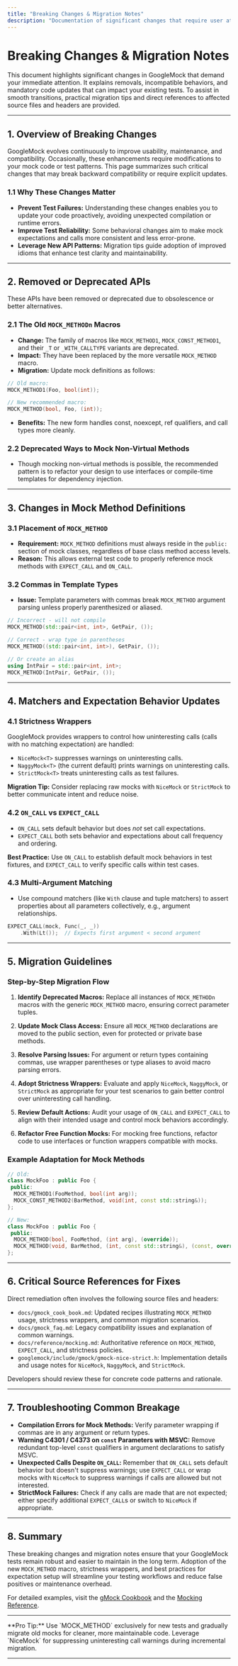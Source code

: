 ```yaml
---
title: "Breaking Changes & Migration Notes"
description: "Documentation of significant changes that require user attention, including removed APIs, incompatible behaviors, or required code updates. Paired with migration tips and references to affected source files or headers for direct remediation."
---
```


# Breaking Changes & Migration Notes

This document highlights significant changes in GoogleMock that demand your immediate attention. It explains removals, incompatible behaviors, and mandatory code updates that can impact your existing tests. To assist in smooth transitions, practical migration tips and direct references to affected source files and headers are provided.

---

## 1. Overview of Breaking Changes

GoogleMock evolves continuously to improve usability, maintenance, and compatibility. Occasionally, these enhancements require modifications to your mock code or test patterns. This page summarizes such critical changes that may break backward compatibility or require explicit updates.

### 1.1 Why These Changes Matter

- **Prevent Test Failures:** Understanding these changes enables you to update your code proactively, avoiding unexpected compilation or runtime errors.
- **Improve Test Reliability:** Some behavioral changes aim to make mock expectations and calls more consistent and less error-prone.
- **Leverage New API Patterns:** Migration tips guide adoption of improved idioms that enhance test clarity and maintainability.

---

## 2. Removed or Deprecated APIs

These APIs have been removed or deprecated due to obsolescence or better alternatives.

### 2.1 The Old `MOCK_METHODn` Macros

- **Change:** The family of macros like `MOCK_METHOD1`, `MOCK_CONST_METHOD1`, and their `_T` or `_WITH_CALLTYPE` variants are deprecated.
- **Impact:** They have been replaced by the more versatile `MOCK_METHOD` macro.
- **Migration:** Update mock definitions as follows:

```cpp
// Old macro:
MOCK_METHOD1(Foo, bool(int));

// New recommended macro:
MOCK_METHOD(bool, Foo, (int));
```

- **Benefits:** The new form handles const, noexcept, ref qualifiers, and call types more cleanly.

### 2.2 Deprecated Ways to Mock Non-Virtual Methods

- Though mocking non-virtual methods is possible, the recommended pattern is to refactor your design to use interfaces or compile-time templates for dependency injection.

---

## 3. Changes in Mock Method Definitions

### 3.1 Placement of `MOCK_METHOD`

- **Requirement:** `MOCK_METHOD` definitions must always reside in the `public:` section of mock classes, regardless of base class method access levels.
- **Reason:** This allows external test code to properly reference mock methods with `EXPECT_CALL` and `ON_CALL`.

### 3.2 Commas in Template Types

- **Issue:** Template parameters with commas break `MOCK_METHOD` argument parsing unless properly parenthesized or aliased.

```cpp
// Incorrect - will not compile
MOCK_METHOD(std::pair<int, int>, GetPair, ());

// Correct - wrap type in parentheses
MOCK_METHOD((std::pair<int, int>), GetPair, ());

// Or create an alias
using IntPair = std::pair<int, int>;
MOCK_METHOD(IntPair, GetPair, ());
```

---

## 4. Matchers and Expectation Behavior Updates

### 4.1 Strictness Wrappers

GoogleMock provides wrappers to control how uninteresting calls (calls with no matching expectation) are handled:

- `NiceMock<T>` suppresses warnings on uninteresting calls.
- `NaggyMock<T>` (the current default) prints warnings on uninteresting calls.
- `StrictMock<T>` treats uninteresting calls as test failures.

**Migration Tip:** Consider replacing raw mocks with `NiceMock` or `StrictMock` to better communicate intent and reduce noise.

### 4.2 `ON_CALL` vs `EXPECT_CALL`

- `ON_CALL` sets default behavior but does *not* set call expectations.
- `EXPECT_CALL` both sets behavior and expectations about call frequency and ordering.

**Best Practice:** Use `ON_CALL` to establish default mock behaviors in test fixtures, and `EXPECT_CALL` to verify specific calls within test cases.

### 4.3 Multi-Argument Matching

- Use compound matchers (like `With` clause and tuple matchers) to assert properties about all parameters collectively, e.g., argument relationships.

```cpp
EXPECT_CALL(mock, Func(_, _))
    .With(Lt());  // Expects first argument < second argument
```

---

## 5. Migration Guidelines

### Step-by-Step Migration Flow

1. **Identify Deprecated Macros:** Replace all instances of `MOCK_METHODn` macros with the generic `MOCK_METHOD` macro, ensuring correct parameter tuples.

2. **Update Mock Class Access:** Ensure all `MOCK_METHOD` declarations are moved to the public section, even for protected or private base methods.

3. **Resolve Parsing Issues:** For argument or return types containing commas, use wrapper parentheses or type aliases to avoid macro parsing errors.

4. **Adopt Strictness Wrappers:** Evaluate and apply `NiceMock`, `NaggyMock`, or `StrictMock` as appropriate for your test scenarios to gain better control over uninteresting call handling.

5. **Review Default Actions:** Audit your usage of `ON_CALL` and `EXPECT_CALL` to align with their intended usage and control mock behaviors accordingly.

6. **Refactor Free Function Mocks:** For mocking free functions, refactor code to use interfaces or function wrappers compatible with mocks.

### Example Adaptation for Mock Methods

```cpp
// Old:
class MockFoo : public Foo {
 public:
  MOCK_METHOD1(FooMethod, bool(int arg));
  MOCK_CONST_METHOD2(BarMethod, void(int, const std::string&));
};

// New:
class MockFoo : public Foo {
 public:
  MOCK_METHOD(bool, FooMethod, (int arg), (override));
  MOCK_METHOD(void, BarMethod, (int, const std::string&), (const, override));
};
```

---

## 6. Critical Source References for Fixes

Direct remediation often involves the following source files and headers:

- `docs/gmock_cook_book.md`: Updated recipes illustrating `MOCK_METHOD` usage, strictness wrappers, and common migration scenarios.
- `docs/gmock_faq.md`: Legacy compatibility issues and explanation of common warnings.
- `docs/reference/mocking.md`: Authoritative reference on `MOCK_METHOD`, `EXPECT_CALL`, and strictness policies.
- `googlemock/include/gmock/gmock-nice-strict.h`: Implementation details and usage notes for `NiceMock`, `NaggyMock`, and `StrictMock`.

Developers should review these for concrete code patterns and rationale.

---

## 7. Troubleshooting Common Breakage

- **Compilation Errors for Mock Methods:** Verify parameter wrapping if commas are in any argument or return types.
- **Warning C4301 / C4373 on `const` Parameters with MSVC:** Remove redundant top-level `const` qualifiers in argument declarations to satisfy MSVC.
- **Unexpected Calls Despite `ON_CALL`:** Remember that `ON_CALL` sets default behavior but doesn't suppress warnings; use `EXPECT_CALL` or wrap mocks with `NiceMock` to suppress warnings if calls are allowed but not interested.
- **StrictMock Failures:** Check if any calls are made that are not expected; either specify additional `EXPECT_CALL`s or switch to `NiceMock` if appropriate.

---

## 8. Summary

These breaking changes and migration notes ensure that your GoogleMock tests remain robust and easier to maintain in the long term. Adoption of the new `MOCK_METHOD` macro, strictness wrappers, and best practices for expectation setup will streamline your testing workflows and reduce false positives or maintenance overhead.

For detailed examples, visit the [gMock Cookbook](https://google.github.io/googletest/gmock_cook_book.html) and the [Mocking Reference](https://google.github.io/googletest/reference/mocking.html).

---

<Callout>
**Pro Tip:** Use `MOCK_METHOD` exclusively for new tests and gradually migrate old mocks for cleaner, more maintainable code. Leverage `NiceMock` for suppressing uninteresting call warnings during incremental migration.
</Callout>

---